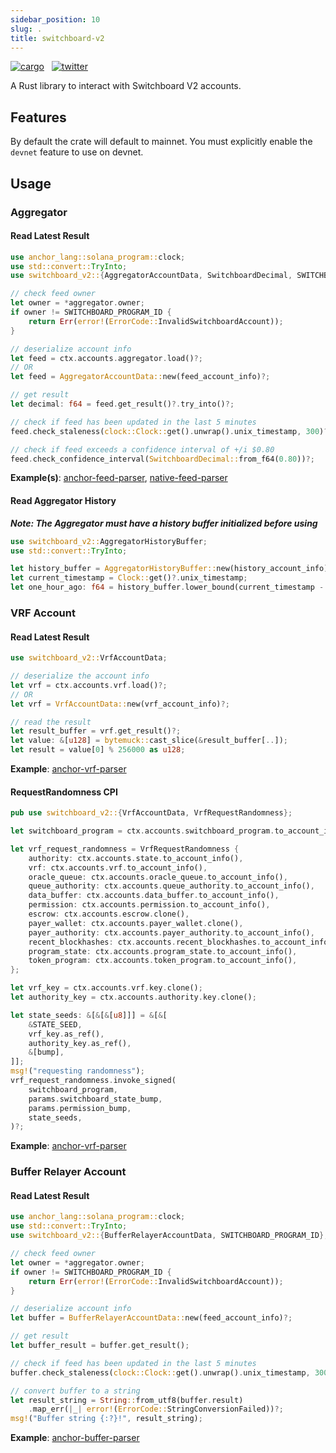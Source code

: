 ```yaml
---
sidebar_position: 10
slug: .
title: switchboard-v2
---
```


[![cargo](https://badgen.net/crates/v/switchboard-v2)](https://crates.io/crates/switchboard-v2)&nbsp;&nbsp;
[![twitter](https://badgen.net/twitter/follow/switchboardxyz)](https://twitter.com/switchboardxyz)&nbsp;&nbsp;

A Rust library to interact with Switchboard V2 accounts.

## Features

By default the crate will default to mainnet. You must explicitly enable the
`devnet` feature to use on devnet.

## Usage

### Aggregator

#### Read Latest Result

```rust
use anchor_lang::solana_program::clock;
use std::convert::TryInto;
use switchboard_v2::{AggregatorAccountData, SwitchboardDecimal, SWITCHBOARD_PROGRAM_ID};

// check feed owner
let owner = *aggregator.owner;
if owner != SWITCHBOARD_PROGRAM_ID {
    return Err(error!(ErrorCode::InvalidSwitchboardAccount));
}

// deserialize account info
let feed = ctx.accounts.aggregator.load()?;
// OR
let feed = AggregatorAccountData::new(feed_account_info)?;

// get result
let decimal: f64 = feed.get_result()?.try_into()?;

// check if feed has been updated in the last 5 minutes
feed.check_staleness(clock::Clock::get().unwrap().unix_timestamp, 300)?;

// check if feed exceeds a confidence interval of +/i $0.80
feed.check_confidence_interval(SwitchboardDecimal::from_f64(0.80))?;
```

**Example(s)**:
[anchor-feed-parser](https://github.com/switchboard-xyz/switchboard-v2/blob/main/examples/programs/anchor-feed-parser/src/lib.rs),
[native-feed-parser](https://github.com/switchboard-xyz/switchboard-v2/blob/main/examples/programs/native-feed-parser/src/lib.rs)

#### Read Aggregator History

**_Note: The Aggregator must have a history buffer initialized before using_**

```rust
use switchboard_v2::AggregatorHistoryBuffer;
use std::convert::TryInto;

let history_buffer = AggregatorHistoryBuffer::new(history_account_info)?;
let current_timestamp = Clock::get()?.unix_timestamp;
let one_hour_ago: f64 = history_buffer.lower_bound(current_timestamp - 3600).unwrap().try_into()?;
```

### VRF Account

#### Read Latest Result

```rust
use switchboard_v2::VrfAccountData;

// deserialize the account info
let vrf = ctx.accounts.vrf.load()?;
// OR
let vrf = VrfAccountData::new(vrf_account_info)?;

// read the result
let result_buffer = vrf.get_result()?;
let value: &[u128] = bytemuck::cast_slice(&result_buffer[..]);
let result = value[0] % 256000 as u128;
```

**Example**:
[anchor-vrf-parser](https://github.com/switchboard-xyz/switchboard-v2/blob/main/examples/programs/anchor-vrf-parser/src/actions/update_result.rs)

#### RequestRandomness CPI

```rust
pub use switchboard_v2::{VrfAccountData, VrfRequestRandomness};

let switchboard_program = ctx.accounts.switchboard_program.to_account_info();

let vrf_request_randomness = VrfRequestRandomness {
    authority: ctx.accounts.state.to_account_info(),
    vrf: ctx.accounts.vrf.to_account_info(),
    oracle_queue: ctx.accounts.oracle_queue.to_account_info(),
    queue_authority: ctx.accounts.queue_authority.to_account_info(),
    data_buffer: ctx.accounts.data_buffer.to_account_info(),
    permission: ctx.accounts.permission.to_account_info(),
    escrow: ctx.accounts.escrow.clone(),
    payer_wallet: ctx.accounts.payer_wallet.clone(),
    payer_authority: ctx.accounts.payer_authority.to_account_info(),
    recent_blockhashes: ctx.accounts.recent_blockhashes.to_account_info(),
    program_state: ctx.accounts.program_state.to_account_info(),
    token_program: ctx.accounts.token_program.to_account_info(),
};

let vrf_key = ctx.accounts.vrf.key.clone();
let authority_key = ctx.accounts.authority.key.clone();

let state_seeds: &[&[&[u8]]] = &[&[
    &STATE_SEED,
    vrf_key.as_ref(),
    authority_key.as_ref(),
    &[bump],
]];
msg!("requesting randomness");
vrf_request_randomness.invoke_signed(
    switchboard_program,
    params.switchboard_state_bump,
    params.permission_bump,
    state_seeds,
)?;

```

**Example**:
[anchor-vrf-parser](https://github.com/switchboard-xyz/switchboard-v2/blob/main/examples/programs/anchor-vrf-parser/src/actions/request_result.rs)

### Buffer Relayer Account

#### Read Latest Result

```rust
use anchor_lang::solana_program::clock;
use std::convert::TryInto;
use switchboard_v2::{BufferRelayerAccountData, SWITCHBOARD_PROGRAM_ID};

// check feed owner
let owner = *aggregator.owner;
if owner != SWITCHBOARD_PROGRAM_ID {
    return Err(error!(ErrorCode::InvalidSwitchboardAccount));
}

// deserialize account info
let buffer = BufferRelayerAccountData::new(feed_account_info)?;

// get result
let buffer_result = buffer.get_result();

// check if feed has been updated in the last 5 minutes
buffer.check_staleness(clock::Clock::get().unwrap().unix_timestamp, 300)?;

// convert buffer to a string
let result_string = String::from_utf8(buffer.result)
    .map_err(|_| error!(ErrorCode::StringConversionFailed))?;
msg!("Buffer string {:?}!", result_string);
```

**Example**:
[anchor-buffer-parser](https://github.com/switchboard-xyz/switchboard-v2/blob/main/examples/programs/anchor-buffer-parser/src/lib.rs)
